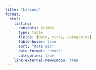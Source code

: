 ```yaml
---
title: "Lessons"
format:
  html:
    listing: 
      contents: slides
      type: table
      fields: [date, title, categories]
      table-hover: true
      sort: "date asc"
      date-format: "short"
      categories: true
    link-external-newwindow: true
---
```


